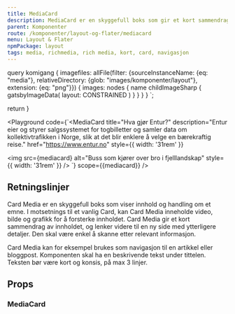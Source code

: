 ```yaml
---
title: MediaCard
description: MediaCard er en skyggefull boks som gir et kort sammendrag av innnhold og som støtter video, bilde eller grafikk for å forsterke innholdet.
parent: Komponenter
route: /komponenter/layout-og-flater/mediacard
menu: Layout & Flater
npmPackage: layout
tags: media, richmedia, rich media, kort, card, navigasjon
---
```



query komigang {
  imagefiles: allFile(filter: {sourceInstanceName: {eq: "media"}, relativeDirectory: {glob: "images/komponenter/layout"}, extension: {eq: "png"}}) {
    images: nodes {
      name
      childImageSharp {
         gatsbyImageData(
          layout: CONSTRAINED
        )
      }
    }
  }
}
`;

  return <SEO title={props.pageContext.frontmatter.title} description={props.pageContext.frontmatter.description} pathname={props.pageContext.frontmatter.route} />
}

<PageHeader />

<Playground code={`<MediaCard
    title="Hva gjør Entur?"
    description="Entur eier og styrer salgssystemet for togbilletter og samler data om kollektivtrafikken i Norge, slik at det blir enklere å velge en bærekraftig reise."
    href="https://www.entur.no"
    style={{ width: '31rem' }}
  >
  <img
    src={mediacard}
    alt="Buss som kjører over bro i fjelllandskap"
    style={{ width: '31rem' }}
  />
  </MediaCard>`}
  scope={{mediacard}}
  />

## Retningslinjer

Card Media er en skyggefull boks som viser innhold og handling om et emne.
I motsetnings til et vanlig Card, kan Card Media inneholde video, bilde og grafikk for å forsterke innholdet.
Card Media gir et kort sammendrag av innholdet, og lenker videre til en ny side med ytterligere detaljer.
Den skal være enkel å skanne etter relevant informasjon.

Card Media kan for eksempel brukes som navigasjon til en artikkel eller bloggpost.
Komponenten skal ha en beskrivende tekst under tittelen.
Teksten bør være kort og konsis, på max 3 linjer.

## Props 

### MediaCard

<ImportStatement imports="MediaCard" packageName={props.pageContext.frontmatter.npmPackage} />
<Props componentName="MediaCard" />
